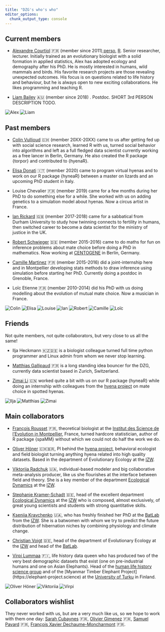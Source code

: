 ```yaml
---
title: "DZG's who's who"
editor_options: 
  chunk_output_type: console
---
```


## Current members

- [Alexandre Courtiol](https://www.izw-berlin.de/en/alex-courtiol-en.html) 🇫🇷 (member since 2011)[<i class='fa fa-twitter'></i> perso](https://twitter.com/alexcourtiol), [<i class='fa fa-twitter'></i> R](https://twitter.com/rdataberlin). Senior researcher, lecturer. Initially trained as an evolutionary biologist with a solid formation in applied statistics, Alex has adopted ecology and demography after his PhD. He is mostly interested in humans, wild mammals and birds. His favorite research projects are those revealing unexpected outcomes. His focus is on questions related to life history and behaviour, but he is always open to new exciting collaborations. He likes programming and teaching R.

- [Liam Bailey](https://www.liamdbailey.com) 🇦🇺 (member since 2018) [<i class='fa fa-twitter'></i>](https://twitter.com/ldbailey255). Postdoc. SHORT 3rd PERSON DESCRIPTION TODO.

<aside>
![Alex](images/alex_courtiol.jpg)
![Liam](images/liam_bailey.jpg)
</aside>

## Past members

- [Colin Vullioud](https://de.linkedin.com/in/colin-vullioud-a7a500186) 🇨🇭 (member 20XX-20XX) came to us after getting fed up with social science research, learned R with us, turned social behavior into algorithms and left as a full fledged data scientist currently working as a free lancer in Berlin, Germany. He also created the R package {torpor} and contributed to {hyenaR}.

- [Elisa Donati](https://www.researchgate.net/profile/Elisa-Donati) 🇮🇹 (member 2020) came to program virtual hyenas and to work on our R package {hyneaR} between a master on lizards and an upcoming PhD student in Italy.

- Louise Chevalier 🇫🇷 (member 2019) came for a few months during her PhD to do something else for a while. She worked with us on adding genetics to a simulation model about hyenas. Now a circus artist in France.

- [Ian Rickard](https://uk.linkedin.com/in/ianjaric) 🇬🇧 (member 2017-2018) came for a sabbatical from Durham University to study how twinning connects to fertility in humans, then switched career to become a data scientist for the ministry of justice in the UK.

- [Robert Schwieger](https://de.linkedin.com/in/robert-schwieger-431ab4197) 🇩🇪 (member 2015-2016) came to do maths for fun on inference problems about mate choice before doing a PhD in mathematics. Now working at [CENTOGENE](https://www.centogene.com) in Berlin, Germany.

- [Camille Martinez](https://www.researchgate.net/profile/Camille-Martinez-Almoyna) 🇫🇷 (member 2015-2016) did a joint-internship here and in Montpellier developing stats methods to draw inference using simulation before starting her PhD. Currently doing a postdoc in Grenoble, France.

- Loïc Etienne 🇫🇷 (member 2010-2014) did his PhD with us doing modelling about the evolution of mutual mate choice. Now a musician in France.

<aside>
![Colin](images/colin_vullioud.jpg)
![Elisa](images/elisa_donati.jpg)
![Louise](images/louise_chevalier.jpg)
![Ian](images/ian_rickard.jpg)
![Robert](images/unknown.jpg)
![Camille](images/unknown.jpg)
![Loïc](images/loic_etienne.jpg)
</aside>

## Friends

Not quite members, not quite collaborators, but very close to us all the same!

- Ilja Heckmann 🇰🇿🇩🇪 is a biologist colleague turned full time python programmer and Linux admin from whom we never stop learning.

- [Matthias Gallipaud](https://ch.linkedin.com/in/matthias-galipaud-980a241a1) 🇫🇷 is a long standing idea bouncer for the DZG, currently data scientist based in Zurich, Switzerland.

- [Zimai Li](https://www.ulrichlab.com/zimai-li) 🇨🇳 worked quite a bit with us on our R package {hyneaR} while doing an internship with colleagues from the [hyena project](https://hyena-project.com) on mate choice in spotted hyenas.

<aside>
![Ilja](images/unknown.jpg)
![Matthias](images/unknown.jpg)
![Zimai](images/zimai_li.jpg)
</aside>


## Main collaborators

- [François Rousset](https://kimura.univ-montp2.fr/~rousset) 🇫🇷, theoretical biologist at the [Institut des Science de l'Evolution in Montpellier](https://isem-evolution.fr), France, turned hardcore statistician, author of R package {spaMM} without which we could not do half the work we do.

- [Oliver Höner](https://www.izw-berlin.de/en/oliver-patrick-hoener-en.html) 🇨🇭🇧🇷, PI behind the [hyena project](https://hyena-project.com), behavioral ecologist and field biologist turning anything hyena related into high quality datasets. Based in the department of Evolutionary Ecology at the [IZW](https://www.izw-berlin.de/en/home.html).

- [Viktoriia Radchuk](https://www.izw-berlin.de/en/viktoriia-radchuk-en-2.html) 🇺🇦, individual-based modeler and big collaborative meta-analysis producer, like us she flourishes at the interface between field and theory. She is a key member of the department [Ecological Dynamics](https://ecological-dynamics-izw.com/) at the [IZW](https://www.izw-berlin.de/en/home.html).

- [Stephanie Kramer-Schadt](https://www.izw-berlin.de/en/stephanie-kramer-schadt-en.html) 🇩🇪, head of the excellent department [Ecological Dynamics](https://ecological-dynamics-izw.com/) at the [IZW](https://www.izw-berlin.de/en/home.html) who is composed, almost exclusively, of great young scientists and students with strong quantitative skills.

- [Kseniia Kravchenko](https://www.researchgate.net/profile/Kseniia-Kravchenko) 🇺🇦, who has freshly finished her PhD at the [BatLab](https://www.batlab.de) from the [IZW](https://www.izw-berlin.de/en/home.html). She is a batwomen with whom we try to predict the future distribution of hibernation niches by combining physiology and climate change.

- [Christian Voigt](https://www.izw-berlin.de/en/christian-voigt-en.html) 🇩🇪, head of the department of Evolutionary Ecology at the [IZW](https://www.izw-berlin.de/en/home.html) and head of the [BatLab](https://www.batlab.de).

- [Virpi Lummaa](https://www.utu.fi/en/people/virpi-lummaa) 🇫🇮, life history data queen who has produced two of the very best demographic datasets that exist (one on pre-industrial humans and one on Asian Elephants). Head of the [human life history science group](https://human-life-history.science) and of the [Myanmar Timber Elephant Project] (https://elephant-project.science) at the [University of Turku](https://www.utu.fi/en) in Finland.

<aside>
![Oliver Höner](images/unknown.jpg)
![Viktoriia](images/viktoriia_radchuk.jpg)
![Virpi](images/virpi_lummaa.jpg)
</aside>


## Collaborators wishlist

They never worked with us, but are a very much like us, so we hope to work with them one day: [Sarah Cubaynes](https://sarahcubaynes144031551.wordpress.com/about) 🇫🇷, [Olivier Gimenez](https://oliviergimenez.github.io) 🇫🇷, [Samuel Pavard](https://www.ecoanthropologie.fr/fr/annuaire/pavard-samuel-6078) 🇫🇷, [François Xavier Dechaume-Moncharmont](http://www.fxdm.org) 🇫🇷.
